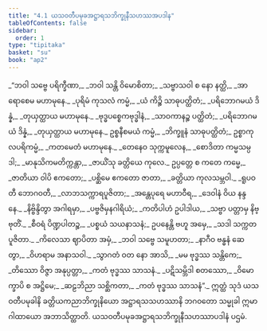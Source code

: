 ```yaml
---
title: "4.1 ယသဝတီပမုခအဋ္ဌာရသဘိက္ခုနီသဟဿအပဒါန"
tableOfContents: false
sidebar:
  order: 1
type: "tipitaka"
basket: "su"
book: "ap2"
---
```



<DynamicBreadcrumb />

<Division number="1" book="ap2" e="ch" v="20" p="32">

<Paragraph number="1205" type="verses" book="ap2">
_“ဘဝါ သဗ္ဗေ ပရိက္ခီဏာ,_  
_ဘဝါ သန္တိ ဝိမောစိတာ;_  
_သဗ္ဗာသဝါ စ နော နတ္ထိ,_  
_အာရောစေမ မဟာမုနေ._  

</Paragraph>

</Division>
<Division number="2" book="ap2" e="ch" v="20" p="32">

<Paragraph number="1206" type="verses" book="ap2">
_ပုရိမံ ကုသလံ ကမ္မံ,_  
_ယံ ကိဉ္စိ သာဓုပတ္ထိတံ;_  
_ပရိဘောဂမယံ ဒိန္နံ,_  
_တုယှတ္ထာယ မဟာမုနေ._  

</Paragraph>

</Division>
<Division number="3" book="ap2" e="ch" v="20" p="32">

<Paragraph number="1207" type="verses" book="ap2">
_ဗုဒ္ဓပစ္စေကဗုဒ္ဓါနံ,_  
_သာဝကာနဉ္စ ပတ္ထိတံ;_  
_ပရိဘောဂမယံ ဒိန္နံ,_  
_တုယှတ္ထာယ မဟာမုနေ._  

</Paragraph>

</Division>
<Division number="4" book="ap2" e="ch" v="20" p="32">

<Paragraph number="1208" book="ap2">
ဥစ္စနီစမယံ ကမ္မံ,_  
_ဘိက္ခူနံ သာဓုပတ္ထိတံ;_  
ဥစ္စာကုလပရိကမ္မံ,_  
_ကတမေတံ မဟာမုနေ._  

</Paragraph>

</Division>
<Division number="5" book="ap2" e="ch" v="20" p="32">

<Paragraph number="1209" type="verses" book="ap2">
_တေနေဝ သုက္ကမူလေန,_  
_စောဒိတာ ကမ္မသမ္ပဒါ;_  
_မာနုသိကမတိက္ကန္တာ,_  
_ဇာယိံသု ခတ္တိယေ ကုလေ._  

</Paragraph>

</Division>
<Division number="6" book="ap2" e="ch" v="20" p="32">

<Paragraph number="1210" type="verses" book="ap2">
ဥပ္ပတ္တေ စ ကတေ ကမ္မေ,_  
_ဇာတိယာ ဝါပိ ဧကတော;_  
_ပစ္ဆိမေ ဧကတော ဇာတာ,_  
_ခတ္တိယာ ကုလသမ္ဘဝါ._  

</Paragraph>

</Division>
<Division number="7" book="ap2" e="ch" v="20" p="32">

<Paragraph number="1211" type="verses" book="ap2">
_ရူပဝတီ ဘောဂဝတီ,_  
_လာဘသက္ကာရပူဇိတာ;_  
_အန္တေပုရေ မဟာဝီရ,_  
_ဒေဝါနံ ဝိယ နန္ဒနေ._  

</Paragraph>

</Division>
<Division number="8" book="ap2" e="ch" v="20" p="32">

<Paragraph number="1212" type="verses" book="ap2">
_နိဗ္ဗိန္ဒိတွာ အဂါရမှာ,_  
_ပဗ္ဗဇိမှနဂါရိယံ;_  
_ကတိပါဟံ ဥပါဒါယ,_  
_သဗ္ဗာ ပတ္တာမှ နိဗ္ဗုတိံ._  

</Paragraph>

</Division>
<Division number="9" book="ap2" e="ch" v="20" p="32">

<Paragraph number="1213" type="verses" book="ap2">
_စီဝရံ ပိဏ္ဍပါတဉ္စ,_  
_ပစ္စယံ သယနာသနံ;_  
ဥပနေန္တိ ဗဟူ အမှေ,_  
_သဒါ သက္ကတပူဇိတာ._  

</Paragraph>

</Division>
<Division number="10" book="ap2" e="ch" v="20" p="33">

<Paragraph number="1214" type="verses" book="ap2">
_ကိလေသာ ဈာပိတာ အမှံ,_  
_ဘဝါ သဗ္ဗေ သမူဟတာ;_  
_နာဂီဝ ဗန္ဓနံ ဆေတွာ,_  
_ဝိဟရာမ အနာသဝါ._  

</Paragraph>

</Division>
<Division number="11" book="ap2" e="ch" v="20" p="33">

<Paragraph number="1215" type="verses" book="ap2">
_သွာဂတံ ဝတ နော အာသိ,_  
_မမ ဗုဒ္ဓဿ သန္တိကေ;_  
_တိဿော ဝိဇ္ဇာ အနုပ္ပတ္တာ,_  
_ကတံ ဗုဒ္ဓဿ သာသနံ._  

</Paragraph>

</Division>
<Division number="12" book="ap2" e="ch" v="20" p="33">

<Paragraph number="1216" type="verses" book="ap2">
_ပဋိသမ္ဘိဒါ စတဿော,_  
_ဝိမောက္ခာပိ စ အဋ္ဌိမေ;_  
_ဆဠဘိညာ သစ္ဆိကတာ,_  
_ကတံ ဗုဒ္ဓဿ သာသနံ”._  

</Paragraph>

<Paragraph number="1217" book="ap2">
ဣတ္ထံ သုဒံ ယသဝတီပမုခါနိ ခတ္တိယကညာဘိက္ခုနိယော အဋ္ဌာရသသဟဿာနိ ဘဂဝတော သမ္မုခါ ဣမာ ဂါထာယော အဘာသိတ္ထာတိ.

</Paragraph>
</Division>

<Paragraph number="1218" type="center" book="ap2">
ယသဝတီပမုခအဋ္ဌာရသဘိက္ခုနီသဟဿာပဒါနံ ပဌမံ.
</Paragraph>